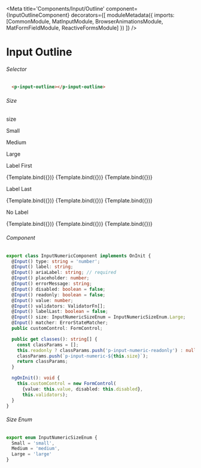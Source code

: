 
<Meta title='Components/Input/Outline' component={InputOutlineComponent}
decorators={[
  moduleMetadata({
    imports: [CommonModule,
            MatInputModule,
            BrowserAnimationsModule,
            MatFormFieldModule,
            ReactiveFormsModule]
        })
]} />

# Input Outline


###### Selector

```html
  <p-input-outline></p-input-outline>
```

###### Size
<Canvas>
  <p className="story-title hidden-text">size</p>
  <p className="story-title">Small</p>
  <p className="story-title">Medium</p>
  <p className="story-title">Large</p>
  <p className="story-title">Label First</p>
  <Story name="Small Label First"
     args={{
         label: 'Label',
         ariaLabel: 'Label',
         value: 100,
         validators: Validators.required
     }}>
     {Template.bind({})}
  </Story>
  <Story name="Medium Label First"
    args={{
        label: 'Label',
        ariaLabel: 'Label',
        value: 100,
        validators: Validators.required
    }}>
    {Template.bind({})}
  </Story>
  <Story name="Large Label First"
    args={{
        label: 'Label',
        ariaLabel: 'Label',
        value: 100,
        validators: Validators.required
    }}>
    {Template.bind({})}
  </Story>
  <p className="story-title">Label Last</p>
  <Story name="Small Label Last"
    args={{
       label: 'Label',
       ariaLabel: 'Label',
       value: 100,
       validators: Validators.required,
       size: InputNumericSizeEnum.Small,
       labelLast: true
    }}>
  {Template.bind({})}
  </Story>
  <Story name="Medium Label Last"
    args={{
       label: 'Label',
       ariaLabel: 'Label',
       value: 100,
       validators: Validators.required,
       size: InputNumericSizeEnum.Medium,
       labelLast: true
    }}>
  {Template.bind({})}
  </Story>
  <Story name="Large Label Last"
    args={{
       label: 'Label',
       ariaLabel: 'Label',
       value: 100,
       validators: Validators.required,
       size: InputNumericSizeEnum.Large,
       labelLast: true
    }}>
  {Template.bind({})}
  </Story>
  <p className="story-title">No Label</p>
  <Story name="Small No Label"
    args={{
        ariaLabel: 'Label',
        value: 100,
        validators: Validators.required,
        size: InputNumericSizeEnum.Small
    }}>
    {Template.bind({})}
  </Story>
  <Story name="Medium No Label"
    args={{
        ariaLabel: 'Label',
        value: 100,
        validators: Validators.required,
        size: InputNumericSizeEnum.Medium
    }}>
    {Template.bind({})}
  </Story>
  <Story name="Large No Label"
    args={{
        ariaLabel: 'Label',
        value: 100,
        validators: Validators.required,
        size: InputNumericSizeEnum.Large
    }}>
    {Template.bind({})}
  </Story>
</Canvas>

###### Component
```ts
export class InputNumericComponent implements OnInit {
  @Input() type: string = 'number';
  @Input() label: string;
  @Input() ariaLabel: string; // required
  @Input() placeholder: number;
  @Input() errorMessage: string;
  @Input() disabled: boolean = false;
  @Input() readonly: boolean = false;
  @Input() value: number;
  @Input() validators: ValidatorFn[];
  @Input() labelLast: boolean = false;
  @Input() size: InputNumericSizeEnum = InputNumericSizeEnum.Large;
  @Input() matcher: ErrorStateMatcher;
  public customControl: FormControl;

  public get classes(): string[] {
    const classParams = [];
    this.readonly ? classParams.push('p-input-numeric-readonly') : null;
    classParams.push(`p-input-numeric-${this.size}`);
    return classParams;
  }

  ngOnInit(): void {
    this.customControl = new FormControl(
      {value: this.value, disabled: this.disabled},
      this.validators);
  }
}
```
###### Size Enum
```ts
export enum InputNumericSizeEnum {
  Small = 'small',
  Medium = 'medium',
  Large = 'large'
}
```

